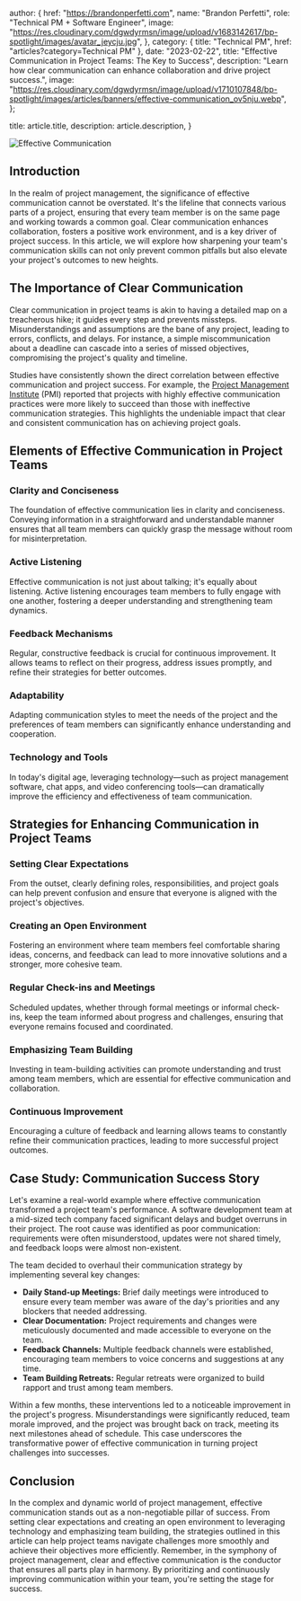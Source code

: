 
  author: {
    href: "https://brandonperfetti.com",
    name: "Brandon Perfetti",
    role: "Technical PM + Software Engineer",
    image:
      "https://res.cloudinary.com/dgwdyrmsn/image/upload/v1683142617/bp-spotlight/images/avatar_jeycju.jpg",
  },
  category: { title: "Technical PM", href: "articles?category=Technical PM" },
  date: "2023-02-22",
  title:
    "Effective Communication in Project Teams: The Key to Success",
  description: "Learn how clear communication can enhance collaboration and drive project success.",
  image:
    "https://res.cloudinary.com/dgwdyrmsn/image/upload/v1710107848/bp-spotlight/images/articles/banners/effective-communication_ov5nju.webp",
};

  title: article.title,
  description: article.description,
}


<img className="mx-auto" src={article.image} alt="Effective Communication" />

## Introduction

In the realm of project management, the significance of effective communication cannot be overstated. It's the lifeline that connects various parts of a project, ensuring that every team member is on the same page and working towards a common goal. Clear communication enhances collaboration, fosters a positive work environment, and is a key driver of project success. In this article, we will explore how sharpening your team's communication skills can not only prevent common pitfalls but also elevate your project's outcomes to new heights.

## The Importance of Clear Communication

Clear communication in project teams is akin to having a detailed map on a treacherous hike; it guides every step and prevents missteps. Misunderstandings and assumptions are the bane of any project, leading to errors, conflicts, and delays. For instance, a simple miscommunication about a deadline can cascade into a series of missed objectives, compromising the project's quality and timeline.

Studies have consistently shown the direct correlation between effective communication and project success. For example, the [Project Management Institute](https://www.pmi.org/) (PMI) reported that projects with highly effective communication practices were more likely to succeed than those with ineffective communication strategies. This highlights the undeniable impact that clear and consistent communication has on achieving project goals.

## Elements of Effective Communication in Project Teams

### Clarity and Conciseness
The foundation of effective communication lies in clarity and conciseness. Conveying information in a straightforward and understandable manner ensures that all team members can quickly grasp the message without room for misinterpretation.

### Active Listening
Effective communication is not just about talking; it's equally about listening. Active listening encourages team members to fully engage with one another, fostering a deeper understanding and strengthening team dynamics.

### Feedback Mechanisms
Regular, constructive feedback is crucial for continuous improvement. It allows teams to reflect on their progress, address issues promptly, and refine their strategies for better outcomes.

### Adaptability
Adapting communication styles to meet the needs of the project and the preferences of team members can significantly enhance understanding and cooperation.

### Technology and Tools
In today's digital age, leveraging technology—such as project management software, chat apps, and video conferencing tools—can dramatically improve the efficiency and effectiveness of team communication.

## Strategies for Enhancing Communication in Project Teams

### Setting Clear Expectations
From the outset, clearly defining roles, responsibilities, and project goals can help prevent confusion and ensure that everyone is aligned with the project's objectives.

### Creating an Open Environment
Fostering an environment where team members feel comfortable sharing ideas, concerns, and feedback can lead to more innovative solutions and a stronger, more cohesive team.

### Regular Check-ins and Meetings
Scheduled updates, whether through formal meetings or informal check-ins, keep the team informed about progress and challenges, ensuring that everyone remains focused and coordinated.

### Emphasizing Team Building
Investing in team-building activities can promote understanding and trust among team members, which are essential for effective communication and collaboration.

### Continuous Improvement
Encouraging a culture of feedback and learning allows teams to constantly refine their communication practices, leading to more successful project outcomes.

## Case Study: Communication Success Story

Let's examine a real-world example where effective communication transformed a project team's performance. A software development team at a mid-sized tech company faced significant delays and budget overruns in their project. The root cause was identified as poor communication: requirements were often misunderstood, updates were not shared timely, and feedback loops were almost non-existent.

The team decided to overhaul their communication strategy by implementing several key changes:
- **Daily Stand-up Meetings:** Brief daily meetings were introduced to ensure every team member was aware of the day's priorities and any blockers that needed addressing.
- **Clear Documentation:** Project requirements and changes were meticulously documented and made accessible to everyone on the team.
- **Feedback Channels:** Multiple feedback channels were established, encouraging team members to voice concerns and suggestions at any time.
- **Team Building Retreats:** Regular retreats were organized to build rapport and trust among team members.

Within a few months, these interventions led to a noticeable improvement in the project's progress. Misunderstandings were significantly reduced, team morale improved, and the project was brought back on track, meeting its next milestones ahead of schedule. This case underscores the transformative power of effective communication in turning project challenges into successes.

## Conclusion

In the complex and dynamic world of project management, effective communication stands out as a non-negotiable pillar of success. From setting clear expectations and creating an open environment to leveraging technology and emphasizing team building, the strategies outlined in this article can help project teams navigate challenges more smoothly and achieve their objectives more efficiently. Remember, in the symphony of project management, clear and effective communication is the conductor that ensures all parts play in harmony. By prioritizing and continuously improving communication within your team, you're setting the stage for success.

